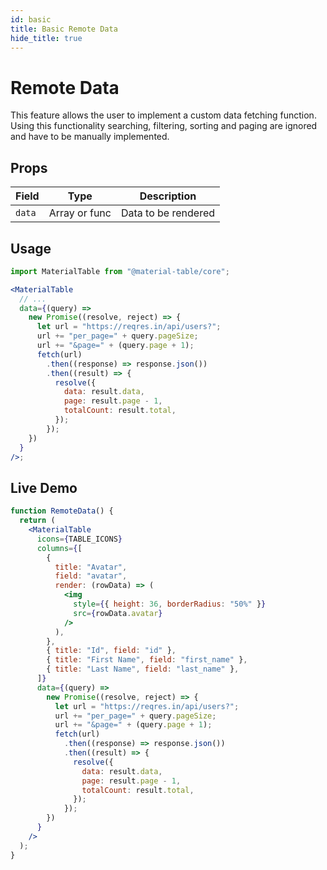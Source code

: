 ```yaml
---
id: basic
title: Basic Remote Data
hide_title: true
---
```


# Remote Data

This feature allows the user to implement a custom data fetching function. Using this functionality searching, filtering, sorting and paging are ignored and have to be manually implemented.


## Props

| Field  | Type          | Description         |
| ------ | ------------- | ------------------- |
| `data` | Array or func | Data to be rendered |

## Usage

```jsx
import MaterialTable from "@material-table/core";

<MaterialTable
  // ...
  data={(query) =>
    new Promise((resolve, reject) => {
      let url = "https://reqres.in/api/users?";
      url += "per_page=" + query.pageSize;
      url += "&page=" + (query.page + 1);
      fetch(url)
        .then((response) => response.json())
        .then((result) => {
          resolve({
            data: result.data,
            page: result.page - 1,
            totalCount: result.total,
          });
        });
    })
  }
/>;
```

## Live Demo

<InfoBannerAboutGlobalVarsInDemos />

```jsx live
function RemoteData() {
  return (
    <MaterialTable
      icons={TABLE_ICONS}
      columns={[
        {
          title: "Avatar",
          field: "avatar",
          render: (rowData) => (
            <img
              style={{ height: 36, borderRadius: "50%" }}
              src={rowData.avatar}
            />
          ),
        },
        { title: "Id", field: "id" },
        { title: "First Name", field: "first_name" },
        { title: "Last Name", field: "last_name" },
      ]}
      data={(query) =>
        new Promise((resolve, reject) => {
          let url = "https://reqres.in/api/users?";
          url += "per_page=" + query.pageSize;
          url += "&page=" + (query.page + 1);
          fetch(url)
            .then((response) => response.json())
            .then((result) => {
              resolve({
                data: result.data,
                page: result.page - 1,
                totalCount: result.total,
              });
            });
        })
      }
    />
  );
}
```

